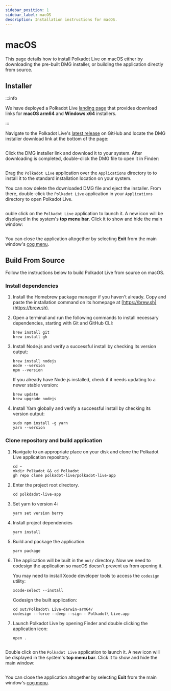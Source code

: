 ```yaml
---
sidebar_position: 1
sidebar_label: macOS
description: Installation instructions for macOS.
---
```



# macOS

This page details how to install Polkadot Live on macOS either by downloading the pre-built DMG installer, or building the application directly from source.

## Installer

:::info

We have deployed a Polkadot Live [landing page](https://polkadot-live.app/) that provides download links for **macOS arm64** and **Windows x64** installers.

:::

Navigate to the Polkadot Live's [latest release](https://github.com/polkadot-live/polkadot-live-app/releases/latest) on GitHub and locate the DMG installer download link at the bottom of the page:

<Img url="/img/getting-started/mac-release-assets.png" maxHeight="188px" />

Click the DMG installer link and download it to your system. After downloading is completed, double-click the DMG file to open it in Finder:

<Img url="/img/getting-started/mac-dmg-installer.png" maxHeight="250px" />

Drag the `Polkadot Live` application over the `Applications` directory to to install it to the standard installation location on your system.

You can now delete the downloaded DMG file and eject the installer. From there, double-click the `Polkadot Live` application in your `Applications` directory to open Polkadot Live.

<Img url="/img/getting-started/mac-applications.png" maxHeight="220px" />

ouble click on the `Polkadot Live` application to launch it. A new icon will be displayed in the system's **top menu bar**. Click it to show and hide the main window:

<Img url="/img/getting-started/mac-menu-icon.jpg" maxHeight="50px" />

You can close the application altogether by selecting **Exit** from the main window's [cog menu](/user-interface/main/overview#cog-menu).

## Build From Source

Follow the instructions below to build Polkadot Live from source on macOS.

### Install dependencies

1. Install the Homebrew package manager if you haven't already. Copy and paste the installation command on its homepage at [https://brew.sh](https://brew.sh).


2. Open a terminal and run the following commands to install necessary dependencies, starting with Git and GitHub CLI:
    ```
    brew install git
    brew install gh
    ```

3. Install Node.js and verify a successful install by checking its version output:
    ```
    brew install nodejs
    node --version
    npm --version
    ```

    If you already have Node.js installed, check if it needs updating to a newer stable version:
    ```
    brew update
    brew upgrade nodejs
    ```

4. Install Yarn globally and verify a successful install by checking its version output:
    ```
    sudo npm install -g yarn
    yarn --version
    ```

### Clone repository and build application

1. Navigate to an appropriate place on your disk and clone the Polkadot Live application repository.
    ```
    cd ~
    mkdir Polkadot && cd Polkadot
    gh repo clone polkadot-live/polkadot-live-app
    ```

2. Enter the project root directory.
    ```
    cd polkdadot-live-app
    ```

3. Set yarn to version 4:
    ```
    yarn set version berry
    ```

4. Install project dependencies
    ```
    yarn install
    ```

5. Build and package the application.
    ```
    yarn package
    ```

6. The application will be built in the `out/` directory. Now we need to codesign the application so macOS doesn't prevent us from opening it.
    
	You may need to install Xcode developer tools to access the `codesign` utility:
	```
    xcode-select --install
    ```

    Codesign the built application:
	```
	cd out/Polkadot\ Live-darwin-arm64/
	codesign --force --deep --sign - Polkadot\ Live.app
	```

7. Launch Polkadot Live by opening Finder and double clicking the application icon:
    ```
    open .
    ```

<Img url="/img/getting-started/mac-click-icon.png"  maxHeight="250px" />

Double click on the `Polkadot Live` application to launch it. A new icon will be displayed in the system's **top menu bar**. Click it to show and hide the main window:

<Img url="/img/getting-started/mac-menu-icon.jpg" maxHeight="50px" />

You can close the application altogether by selecting **Exit** from the main window's [cog menu](/user-interface/main/overview#cog-menu).
